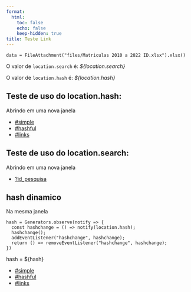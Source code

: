 ```yaml
---
format:
  html:
    toc: false
    echo: false
    keep-hidden: true    
title: Teste Link
---
```

```ojs

data = FileAttachment("files/Matriculas 2010 a 2022 ID.xlsx").xlsx()

```

O valor de `location.search` é: _${location.search}_

O valor de `location.hash` é: _${location.hash}_

## Teste de uso do location.hash:

Abrindo em uma nova janela

- [#simple](#simple){target="_blank"} 
- [#hashful](#hashful){target="_blank"} 
- [#links](#links){target="_blank"}

## Teste de uso do location.search:

Abrindo em uma nova janela

- [?id_pesquisa](?id_pesquisa=2928703){target="_blank"} 

## hash dinamico

Na mesma janela

```ojs


hash = Generators.observe(notify => {
  const hashchange = () => notify(location.hash);
  hashchange();
  addEventListener("hashchange", hashchange);
  return () => removeEventListener("hashchange", hashchange);
})

```

hash = ${hash}

- [#simple](#simple) 
- [#hashful](#hashful) 
- [#links](#links)
